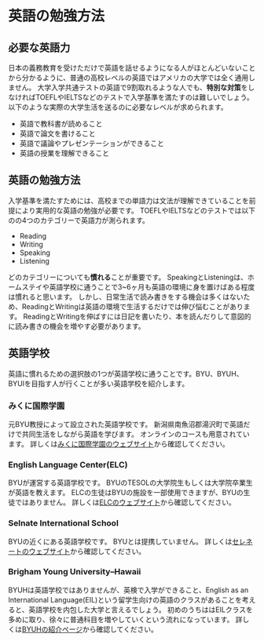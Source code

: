 

# 英語の勉強方法


## 必要な英語力

日本の義務教育を受けただけで英語を話せるようになる人がほとんどいないことから分かるように、普通の高校レベルの英語ではアメリカの大学では全く通用しません。
大学入学共通テストの英語で9割取れるような人でも、**特別な対策**をしなければTOEFLやIELTSなどのテストで入学基準を満たすのは難しいでしょう。
以下のような実際の大学生活を送るのに必要なレベルが求められます。

- 英語で教科書が読めること
- 英語で論文を書けること
- 英語で議論やプレゼンテーションができること
- 英語の授業を理解できること


## 英語の勉強方法

入学基準を満たすためには、高校までの単語力は文法が理解できていることを前提により実用的な英語の勉強が必要です。
TOEFLやIELTSなどのテストでは以下のの4つのカテゴリーで英語力が測られます。

- Reading
- Writing
- Speaking
- Listening

どのカテゴリーについても**慣れる**ことが重要です。
SpeakingとListeningは、ホームステイや英語学校に通うことで3~6ヶ月も英語の環境に身を置けばある程度は慣れると思います。
しかし、日常生活で読み書きをする機会は多くはないため、ReadingとWritingは英語の環境で生活するだけでは伸び悩むことがあります。
ReadingとWritingを伸ばすには日記を書いたり、本を読んだりして意図的に読み書きの機会を増やす必要があります。


## 英語学校

英語に慣れるための選択肢の1つが英語学校に通うことです。BYU、BYUH、BYUIを目指す人が行くことが多い英語学校を紹介します。

### みくに国際学園

元BYU教授によって設立された英語学校です。
新潟県南魚沼郡湯沢町で英語だけで共同生活をしながら英語を学びます。
オンラインのコースも用意されています。
詳しくは[みくに国際学園のウェブサイト](https://www.mikunijapan.org)から確認してください。

### English Language Center(ELC)

BYUが運営する英語学校です。
BYUのTESOLの大学院生もしくは大学院卒業生が英語を教えます。
ELCの生徒はBYUの施設を一部使用できますが、BYUの生徒ではありません。
詳しくは[ELCのウェブサイト](https://elc.byu.edu/home/program-description-japanese/)から確認してください。

### Selnate International School

BYUの近くにある英語学校です。
BYUとは提携していません。
詳しくは[セレネートのウェブサイト](https://elc.byu.edu/home/program-description-japanese/)から確認してください。

### Brigham Young University–Hawaii

BYUHは英語学校ではありませんが、英検で入学ができること、English as an International Language(EIL)という留学生向けの英語のクラスがあることを考えると、英語学校を内包した大学と言えるでしょう。
初めのうちははEILクラスを多めに取り、徐々に普通科目を増やしていくという流れになっています。
詳しくは[BYUHの紹介ページ](/schools/byuh)から確認してください。

